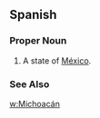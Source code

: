 ==Spanish==
===Proper Noun===
{{es-proper noun}}
#A state of [[México]].
===See Also===
[[w:Michoacán]]